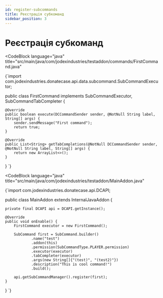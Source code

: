 ```yaml
---
id: register-subcommands
title: Реєстрація субкоманд
sidebar_position: 3
---
```



# Реєстрація субкоманд

<CodeBlock
        language="java"
        title="src/main/java/com/jodexindustries/testaddon/commands/FirstCommand.java"
>
{`import com.jodexindustries.donatecase.api.data.subcommand.SubCommandExecutor;


public class FirstCommand implements SubCommandExecutor, SubCommandTabCompleter {

    @Override
    public boolean execute(DCCommandSender sender, @NotNull String label, String[] args) {
        sender.sendMessage("First command");
        return true;
    }

    @Override
    public List<String> getTabCompletions(@NotNull DCCommandSender sender, @NotNull String label, String[] args) {
        return new ArrayList<>();
    }

}
`}

</CodeBlock>

<CodeBlock
        language="java"
        title="src/main/java/com/jodexindustries/testaddon/MainAddon.java"
>
{`import com.jodexindustries.donatecase.api.DCAPI;

public class MainAddon extends InternalJavaAddon {

    private final DCAPI api = DCAPI.getInstance();

    @Override
    public void onEnable() {
        FirstCommand executor = new FirstCommand();

        SubCommand first = SubCommand.builder()
                .name("test")
                .addon(this)
                .permission(SubCommandType.PLAYER.permission)
                .executor(executor)
                .tabCompleter(executor)
                .args(new String[]{"(test)", "(test2)"})
                .description("This is cool command!")
                .build();

        api.getSubCommandManager().register(first);
    }

}
`}
</CodeBlock>